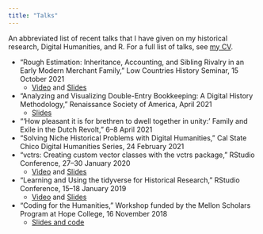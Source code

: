 ```yaml
---
title: "Talks"
---
```


An abbreviated list of recent talks that I have given on my historical research, Digital Humanities, and R. For a full list of talks, see [my CV](sadler-cv.pdf).

- "Rough Estimation: Inheritance, Accounting, and Sibling Rivalry in an Early Modern Merchant Family," Low Countries History Seminar, 15 October 2021
  - [Video](https://www.youtube.com/watch?v=qHTXnYiNC5c) and [Slides](slides/lchs2021.pdf)
- "Analyzing and Visualizing Double-Entry Bookkeeping: A Digital History Methodology," Renaissance Society of America, April 2021
	- [Slides](slides/rsa2021.pdf)
- "'How pleasant it is for brethren to dwell together in unity:' Family and Exile in the Dutch Revolt," 6–8 April 2021
- "Solving Niche Historical Problems with Digital Humanities," Cal State Chico Digital Humanities Series, 24 February 2021
- "vctrs: Creating custom vector classes with the vctrs package," RStudio Conference, 27–30 January 2020
	- [Video](https://resources.rstudio.com/rstudio-conf-2020/vctrs-creating-custom-vector-classes-with-the-vctrs-package-jesse-sadler) and [Slides](slides/RStudio2020.pdf)
- "Learning and Using the tidyverse for Historical Research," RStudio Conference, 15–18 January 2019
	- [Video](https://resources.rstudio.com/rstudio-conf-2019/learning-and-using-the-tidyverse-for-historical-research) and [Slides](slides/RStudio2019.pdf)
- "Coding for the Humanities," Workshop funded by the Mellon Scholars Program at Hope College, 16 November 2018
	- [Slides and code](https://github.com/jessesadler/hope-intro2r)

